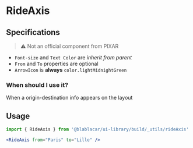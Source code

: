 

<Meta title="Rides/RideAxis" />

# RideAxis

<Canvas>
  <Story name="Default">
    <RideAxis from="Düsseldorf International Airport, Düsseldorf" to="Cologne Bonn Airport, Köln" />
  </Story>
</Canvas>

## Specifications

> ⚠️ Not an official component from PIXAR

- `Font-size` and `Text Color` are _inherit from parent_
- `From` and `To` properties are optional
- `ArrowIcon` is **always** `color.lightMidnightGreen`

### When should I use it?

When a origin-destination info appears on the layout

## Usage

```jsx
import { RideAxis } from '@blablacar/ui-library/build/_utils/rideAxis'

<RideAxis from="Paris" to="Lille" />
```

<ArgsTable of={RideAxis} />
